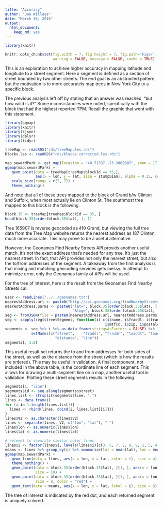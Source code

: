 ```yaml
---
title: "Accuracy"
author: "Joe Willage"
date: "March 30, 2016"
output: 
  html_document: 
    keep_md: yes
---
```


```r
library(knitr)
```

```r
knitr::opts_chunk$set(fig.width = 7, fig.height = 7, fig.path='Figs/', 
                      warning = FALSE, message = FALSE, cache = TRUE)
```

This is an exploration to achieve higher accuracy in mapping latitude and longitude to a street segment. Here a segment is defined as a section of street bounded by two other streets. The end goal is an abstracted pattern, but the motivation is to more accurately map trees in New York City to a specific block. 

The previous analysis left off by stating that an answer was reached, "but how valid is it?" Some inconsistancies were noted, specifically with the block that had the highest reported TPM. Recall the graphic that went with this statement. 

```r
library(ggmap)
library(knitr)
library(rjson)
library(dplyr)
library(tidyr)
```

```r
treeMap <- readRDS("rds/treeMap.les.rds")
blocks.les <- readRDS("rds/blocks.corrected.les.rds")
```

```r
map.sewardPark <- get_map(location = "40.71597,-73.9889687", zoom = 17, maptype = "toner-lines")
ggmap(map.sewardPark) + 
   geom_point(data = treeMap[treeMap$blockId == 35,],
              aes(x = lon, y = lat, size = stumpDiam), alpha = 0.35, color = "chartreuse") +
   scale_size(range = c(5, 7)) +
   theme_nothing()
```

And note that all of these trees mapped to the block of Grand b/w Clinton and Suffolk, when most actually lie on Clinton St. The southmost tree mapped to this block is the following.

```r
block.35 <- treeMap[treeMap$blockId == 35, ]
head(block.35[order(block.35$lat), ], 1)
```

Tree 165907 is reverse geocoded as 410 Grand, but viewing the full tree data from the Tree Map website returns the nearest address as 187 Clinton, much more accurate. This may prove to be a useful alternative.  

However, the Geonames Find Nearby Streets API provids another useful match. It's not the exact address that's needed for any tree, it's just the nearest street. In fact, that API provides not only the nearest street, but also the to/from addresses of the segment. A takeaway from the first analysis is that mixing and matching geocoding services gets messy. In attempt to minimize error, only the Geonames family of APIs will be used.  

For the tree of interest, here is the result from the Geonames Find Nearby Streets call.

```r
user <- readLines("../../geonames.txt")
nearestAddress.url <- paste0("http://api.geonames.org/findNearbyStreetsJSON?&username=", user, "&")
nearestAddress.parms <- paste0("lat=", block.35[order(block.35$lat), ][1, "lat"], 
                               "&lng=", block.35[order(block.35$lat), ][1, "lon"])
seg <- fromJSON(file = paste0(nearestAddress.url, nearestAddress.parms))
seg <- sapply(seg$streetSegment, function(i) c(i$name, i$fraddl, i$fraddr, i$toaddl, i$toaddr, 
                                              i$mtfcc, i$zip, i$postalcode, i$distance, i$line))
segments <- seg %>% t %>% as.data.frame(stringsAsFactors = FALSE) %>% 
            setNames(c("street",	"fraddl", "fraddr",	"toaddl", "toaddr",	 "mtfcc",	"zip", 
                       "distance", "line"))
segments[, 1:8]
```

This useful result set returns the to and from addresses for both sides of the street, as well as the distance from the street (which is how the results are ordered). This may be useful in validation. A final component, not included in the above table, is the coordinate line of each segment. This allows for drawing a multi-segment line on a map, another useful tool in validation. Plotting these street segments results in the following

```r
segments[1, "line"]
segments$id <- seq_along(segments$street)
lines.list <- strsplit(segments$line, ",")
lines <- data.frame()
for (i in 1:length(lines.list)){
  lines <- rbind(lines, cbind(i, lines.list[[i]]))
}
lines$V2 <- as.character(lines$V2)
lines <- separate(lines, V2, c("lon", "lat"), " ")
lines$lon <- as.numeric(lines$lon)
lines$lat <- as.numeric(lines$lat)
```

```r
# relevel to separate similar color lines
lines$i <- factor(lines$i, levels(lines$i)[c(3, 6, 7, 2, 8, 9, 1, 5, 4, 10)])
means <- lines %>% group_by(i) %>% summarize(lat = mean(lat), lon = mean(lon))
ggmap(map.sewardPark) + 
   geom_line(data = lines, aes(x = lon, y = lat, color = i), size = 4) +
   theme_nothing() +
   geom_point(data = block.35[order(block.35$lat), ][1, ], aes(x = lon, y = lat), 
              size = 10) +
   geom_point(data = block.35[order(block.35$lat), ][1, ], aes(x = lon, y = lat), 
              size = 8, color = "red") +
   geom_text(data = means, aes(x = lon, y = lat, label = i), size = 6)
```

The tree of interest is indicated by the red dot, and each returned segment is uniquely colored. 
